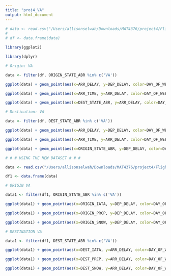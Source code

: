 ```yaml
---
title: "proj4_VA"
output: html_document
---
```


```r
# data <- read.csv("/Users/allisonselwah/Downloads/MAT4376/project4/Flights_2019_v2.csv")
# 
# df <- data.frame(data)

library(ggplot2)

library(dplyr)

# Origin: VA

data <- filter(df, ORIGIN_STATE_ABR %in% c('VA'))

ggplot(data) + geom_point(aes(x=ARR_DELAY, y=DEP_DELAY, color=DAY_OF_WEEK_STR)) + scale_color_manual(values=c("#264653", "#287271", "#2a9d8f", "#8ab17d", "#e9c46a", "#f4a261", "#e76f51")) + ggtitle("Flights Originating in Virginia")

ggplot(data) + geom_point(aes(x=ARR_TIME, y=ARR_DELAY, color=DAY_OF_WEEK_STR)) + scale_color_manual(values=c("#264653", "#287271", "#2a9d8f", "#8ab17d", "#e9c46a", "#f4a261", "#e76f51"))

ggplot(data) + geom_point(aes(x=DEST_STATE_ABR, y=ARR_DELAY, color=DAY_OF_WEEK_STR)) + scale_color_manual(values=c("#264653", "#287271", "#2a9d8f", "#8ab17d", "#e9c46a", "#f4a261", "#e76f51"))

# Destination: VA

data <- filter(df, DEST_STATE_ABR %in% c('VA'))

ggplot(data) + geom_point(aes(x=ARR_DELAY, y=DEP_DELAY, color=DAY_OF_WEEK_STR)) + scale_color_manual(values=c("#264653", "#287271", "#2a9d8f", "#8ab17d", "#e9c46a", "#f4a261", "#e76f51")) + ggtitle("Flights Destined For Virginia")

ggplot(data) + geom_point(aes(x=ARR_TIME, y=ARR_DELAY, color=DAY_OF_WEEK_STR)) + scale_color_manual(values=c("#264653", "#287271", "#2a9d8f", "#8ab17d", "#e9c46a", "#f4a261", "#e76f51"))

ggplot(data) + geom_point(aes(x=ORIGIN_STATE_ABR, y=DEP_DELAY, color=DAY_OF_WEEK_STR)) + scale_color_manual(values=c("#264653", "#287271", "#2a9d8f", "#8ab17d", "#e9c46a", "#f4a261", "#e76f51"))

# # # USING THE NEW DATASET # # #

data <- read.csv("/Users/allisonselwah/Downloads/MAT4376/project4/Flights_2019_v3.csv")

df1 <- data.frame(data)

# ORIGIN VA

data1 <- filter(df1, ORIGIN_STATE_ABR %in% c('VA'))

ggplot(data1) + geom_point(aes(x=ORIGIN_IATA, y=DEP_DELAY, color=DAY_OF_WEEK_STR)) + scale_color_manual(values=c("#264653", "#287271", "#2a9d8f", "#8ab17d", "#e9c46a", "#f4a261", "#e76f51"))

ggplot(data1) + geom_point(aes(x=ORIGIN_PRCP, y=DEP_DELAY, color=DAY_OF_WEEK_STR)) + scale_color_manual(values=c("#264653", "#287271", "#2a9d8f", "#8ab17d", "#e9c46a", "#f4a261", "#e76f51"))

ggplot(data1) + geom_point(aes(x=ORIGIN_SNOW, y=DEP_DELAY, color=DAY_OF_WEEK_STR)) + scale_color_manual(values=c("#264653", "#287271", "#2a9d8f", "#8ab17d", "#e9c46a", "#f4a261", "#e76f51"))

# DESTINATION VA

data1 <- filter(df1, DEST_STATE_ABR %in% c('VA'))

ggplot(data1) + geom_point(aes(x=DEST_IATA, y=ARR_DELAY, color=DAY_OF_WEEK_STR)) + scale_color_manual(values=c("#264653", "#287271", "#2a9d8f", "#8ab17d", "#e9c46a", "#f4a261", "#e76f51"))

ggplot(data1) + geom_point(aes(x=DEST_PRCP, y=ARR_DELAY, color=DAY_OF_WEEK_STR)) + scale_color_manual(values=c("#264653", "#287271", "#2a9d8f", "#8ab17d", "#e9c46a", "#f4a261", "#e76f51"))

ggplot(data1) + geom_point(aes(x=DEST_SNOW, y=ARR_DELAY, color=DAY_OF_WEEK_STR)) + scale_color_manual(values=c("#264653", "#287271", "#2a9d8f", "#8ab17d", "#e9c46a", "#f4a261", "#e76f51"))
```
